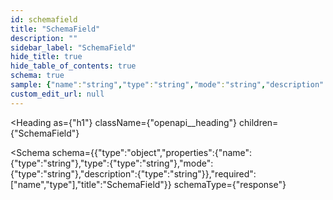 ```yaml
---
id: schemafield
title: "SchemaField"
description: ""
sidebar_label: "SchemaField"
hide_title: true
hide_table_of_contents: true
schema: true
sample: {"name":"string","type":"string","mode":"string","description":"string"}
custom_edit_url: null
---
```



<Heading
  as={"h1"}
  className={"openapi__heading"}
  children={"SchemaField"}
>
</Heading>





<Schema
  schema={{"type":"object","properties":{"name":{"type":"string"},"type":{"type":"string"},"mode":{"type":"string"},"description":{"type":"string"}},"required":["name","type"],"title":"SchemaField"}}
  schemaType={"response"}
>
  
</Schema>
            